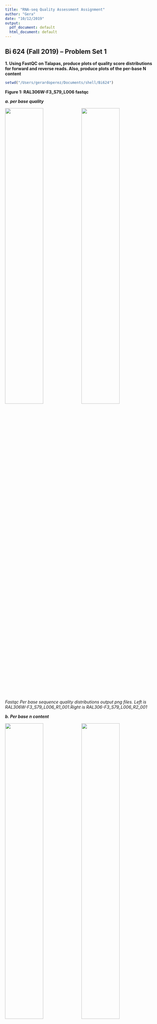 ```yaml
---
title: "RNA-seq Quality Assessment Assignment"
author: "Gera"
date: "10/12/2019"
output:
  pdf_document: default
  html_document: default
---
```



## Bi 624 (Fall 2019) – Problem Set 1

**1. Using FastQC on Talapas, produce plots of quality score distributions for forward and reverse reads. Also, produce plots of the per-base N content**

```r
setwd("/Users/gerardoperez/Documents/shell/Bi624")
```

**Figure 1: RAL306W-F3_S79_L006 fastqc**

***a. per base quality***

![](/Users/gerardoperez/Documents/shell/Bi624/RAL306W-F3_S79_L006_R1_001_per_base_quality.png){width=50%}![](/Users/gerardoperez/Documents/shell/Bi624/RAL306-F3_S79_L006_R2_001_per_base_quality.png){width=50%}
*Fastqc Per base sequence quality distributions output png files. Left is RAL306W-F3_S79_L006_R1_001.Right is RAL306-F3_S79_L006_R2_001*

***b. Per base n content***

![](/Users/gerardoperez/Documents/shell/Bi624/RAL306W-F3_S79_L006_R1_001_per_base_n_content.png){width=50%}![](/Users/gerardoperez/Documents/shell/Bi624/RAL306-F3_S79_L006_R2_001_per_base_n_content.png){width=50%}
*Fastqc Per base n content output png files. Left is RAL306W-F3_S79_L006_R1_001. Right is RAL306-F3_S79_L006_R2_001*

**and comment on whether or not they are consistent with the quality score plots.**

The N cotent across the bases was consistent in which there was no N bases. The base quality scores were good, specifically 1 to 75-79 in RAL306W-F3_S79_L006 reads.



**Figure 2: RAL306W_plus_M3_S78_L006 fastqc**

***a. per base quality***

![](/Users/gerardoperez/Documents/shell/Bi624/RAL306W_plus_M3_S78_L006_R1_001_per_base_quality.png){width=50%}![](/Users/gerardoperez/Documents/shell/Bi624/RAL306W_plus_M3_S78_L006_R2_001_per_base_quality.png){width=50%}
*Fastqc Per base sequence quality distributions output png files. Left is RAL306W_plus_M3_S78_L006_R1_001. Right is RAL306W_plus_M3_S78_L006_R2_001*


***b. Per base n content***

![](/Users/gerardoperez/Documents/shell/Bi624/RAL306W_plus_M3_S78_L006_R1_001_per_base_n_content.png){width=50%}![](/Users/gerardoperez/Documents/shell/Bi624/RAL306W_plus_M3_S78_L006_R2_001_per_base_n_content.png){width=50%}
*Fastqc Per base n content output png files. Left is RAL306W_plus_M3_S78_L006_R1_001. Right is RAL306W_plus_M3_S78_L006_R2_001*


**and comment on whether or not they are consistent with the quality score plots.**

The N cotent across the bases was consistent in which there was no N bases. The mean curves look the same. RAL306W_plus_M3_S78_L006_R1_001 base quality scores were good from 1 to 75-79 but R2 was not as good. There was no N cotent across the bases in both reads.



**Run your quality score plotting script from your Demultiplexing assignment from Bi 622**



**Figure 3: RAL306W-F3_S79_L006 python script**

![](/Users/gerardoperez/Documents/shell/Bi624/RAL306W-F3_S79_L006_R1_001_hist.png){width=50%}![](/Users/gerardoperez/Documents/shell/Bi624/RAL306W-F3_S79_L006_R2_001_hist.png){width=50%}
*Python script for quality score along each of the basepair distributions. Left is RAL306W-F3_S79_L006_R1_001. Right is RAL306-F3_S79_L006_R2_001*

**Figure 4: RAL306W_plus_M3_S78_L006 python script**

![](/Users/gerardoperez/Documents/shell/Bi624/RAL306W_plus_M3_S78_L006_R1_001_hist.png){width=50%}![](/Users/gerardoperez/Documents/shell/Bi624/RAL306W_plus_M3_S78_L006_R2_001_hist.png){width=50%}
*Python script for quality score along each of the basepair distributions. Left is RAL306W_plus_M3_S78_L006_R1_001. Right is RAL306W_plus_M3_S78_L006_R2_001*



**Describe how the FastQC quality score distribution plots compare to your own**

The mean score curve in the plots betwwen fastqc and Demultiplixing code looks about the same. The run time was different fastqc was 3-5 fold faster then the demultiplexing code. This can be due to fastqc using bins of base pairs instead of individual base pairs. Also, multithreading can make fastqc more efficient. In addition, fastqc uses the language Java which is fatser than python. Java is a compiled language where it runs faster compared to python as interpreted language.

Table 1
```r
fast_qc_time <- matrix(c("0:14.15","0:13.13","4:21.43", "4:37.23"),ncol=1)
demultiplex_time <- matrix(c("0:48.04", "0:50.98", "21:09.52", "20:44.86"),ncol=1)
time_table<-cbind(fast_qc_time,demultiplex_time)
colnames(time_table) <- c("fast_qc (h:mm:ss)","demultiplexing_code (h:mm:ss)")
rownames(time_table) <- c("RAL306W-F3_S79_L006_R1_001","RAL306W-F3_S79_L006_R2_001"
                          , "RAL306W_plus_M3_S78_L006_R1_001",
                          "RAL306W_plus_M3_S78_L006_R2_001")

(time_table)

 
```
*Table shows the differeces in times running fastqc and python script for the from the R1 and R2 of the 2 demultiplexed file pairs.* 


**Comment on the overall data quality of your two libraries.**

The overall quality data of RAL306W-F3_S79_L006 reads were good. The mean scores curve for 1 to 75-79 where in the green then started to dip into the abnormal. Fastqc summary states that they are good. For RAL306W_plus_M3_S78_L006 R1, the mean score curve was good, good reads overall but started slightly deeping 1 to 75-79. Where for  RAL306W_plus_M3_S78_L006 R2 it was not as good as R1 but the mean score curve did stay in the green started to fall 30-34.

## Part 2 – Adaptor trimming comparison

**Look into the adaptor trimming options for cutadapt and Trimmomatic (all on Talapas), and briefly describe the differences.**

Trimmomatic can read single and paired ends. Removes adapters, leading or trailing low quality bases and N bases. Can cut adapter and other illumina-specific sequences, can cut bases off the start or the end of the read by a threshold quality. Has a sliding window trimming. Can drop read by a specific length. Has the convenience that it decides what adapter to use but can cut out overrepresented areas which can cut more than your adapter

Cutadapt can read single and paired ends. Removes adapter primers, sequences, poly-A tails and other unwanted sequences. Can modify and filter reads in various ways. IUPAC wildcard characters are allowed in adapter sequences. In cutadapt, you have to specify the adapters. It throws out reads that are less than the adapters size.  

For the this assignment I used cutadapt because it was easier to get it running compared to trimmomatic.


**What proportion of reads (both forward and reverse) was trimmed? **



According cutadapt for RAL306W-F3_S79_L006 R1 and R2 pairs 767,924 of 1,153,925, resulting in 66.5% of the reads were trimmed.



According cutadapt for RAL306W_plus_M3_S78_L006 R1 and R2 pairs 29,169,013 of 30,943,940 resulting in 94% of the reads were trimmed.







**Sanity check: Use your Unix skills to search for the adapter sequences in your datasets and confirm the expected sequence orientations. You may want to refer to Graded Assignment 4 from Bi623. Report the commands you used**

**the reasoning behind them, and how you confirmed the adapter sequences.**

The reason behind this was to confirm by greping and word count line of the Illumina adapter sequences, from the R1 and R2 of the 2 demultiplexed file pairs, are in the correct orientation pre-trimmed and absent post trimmed. The  Illumina's TruSeq LT and TruSeq HT-based kits Read 1 and Read 2 adapter sequences were used. The confirmation came from having a large value in the grep word count line using Read 1 adapter on RAL306W-F3_S79_L006_R1_001 and doing the same for Read 2 adapter on RAL306W-F3_S79_L006_R2_001. Which did result into outputing large values. For coriousity, the same commands were used using Read 1 adapter on RAL306W-F3_S79_L006_R2_001 and Read 2 adapter on RAL306W-F3_S79_L006_R1_001 to confirm there was 0 which was the result. This same approach was used for RAL306W_plus_M3_S78_L006 R1 and R2 files. Furthermore, using postrimmed files, these same commands were run and resulted in 0 which is what we expected.

https://support.illumina.com/bulletins/2016/12/what-sequences-do-i-use-for-adapter-trimming.html 


**Plot the trimmed read length distributions for both forward and reverse reads (on the same plot). You can produce 2 different plots for your 2 different RNA-seq samples**




```r
setwd("/Users/gerardoperez/Documents/shell/Bi624")
M3_R1_txt <- read.table("RAL306W_plus_M3_S78_L006_R1_001_cutadapt_read_len.txt")
M3_R2_txt <- read.table("RAL306W_plus_M3_S78_L006_R2_001_cutadapt_read_len.txt")
F3_R1_txt <- read.table("RAL306W-F3_S79_L006_R1_001_cutadapt_read_len.txt")
F3_R2_txt <- read.table("RAL306W-F3_S79_L006_R2_001_cutadapt_read_len.txt")

par(mfrow=c(1,2))
plot(M3_R1_txt[,2],M3_R1_txt[,1], log="y", col="blue", xlab="read length", 
     ylab="repeated read length", main="Figure 5 a: Trimmed read length distributions for \nRAL306W_plus_M3_S78_L006 ")
points(M3_R2_txt[,2],M3_R2_txt[,1], col="red")
legend("topleft", legend=c("R1", "R2"),
       col=c("blue", "red"), lty=1:2, cex=0.8,
       box.lty=0)

plot(F3_R1_txt[,2],F3_R1_txt[,1], log="y", col="blue", xlab="read length", 
     ylab="repeated read lengtht", main="b: Trimmed read length distributions \nfor RAL306W-F3_S79_L006 ")
points(F3_R2_txt[,2],F3_R2_txt[,1], col="red")
legend("topleft", legend=c("R1", "R2"),
       col=c("blue", "red"), lty=1:2, cex=0.8,
       box.lty=0)

```

*Trimmed read length distributions for R1 and R2 of the 2 demultiplexed file pairs. Figure 5 a shows at the beginning read length R1 having less repeated read lengths compared to R2 but then overlapping until last few points. Figure 5 b shows at the beginning reads scattered but some overlap and more overlap as the reads length increases until the last few points.*

**Comment on whether you expect R1s and R2s to be adapter-trimmed at different rates**

We should definitely see expect R1s and R2s to be adapter-trimmed at different rates.


## Part 3 – rRNA reads and strand-specificity

**Find publicly available Drosophila melanogaster rRNA sequences and generate an alignment database (e.g. STAR) from them.**

Downloaded the Drosophila_melanogaster.BDGP6.22.ncrna.fa.gz file from ensembl.org. and did a gunzip.




**Align the reads to your fly rRNA database (e.g. STAR) and report the proportion of reads that likely came from rRNAs.**



**and report the proportion of reads that likely came from rRNAs**

From the alignnment result and looking into the aligned_RAL306W-F3_S79_L006_rRNA Log.final.out file, rRNA uniquely mapped reads were	1.13%. As for, the aligned_RAL306W_plus_M3_S78_L006_rRNA Log.final.out file, rRNA uniquely mapped reads were	0%. 

These numbers state that 2 trimmed demultiplexed file pair reads of rRNA proportions were small to nothing. This is hard to beleive. There is most likely an incorrect error in running STAR that needs to be explored and corrected. Due to time, I went forward with these alignments to explore further questions.


**Demonstrate convincingly whether or not the data are from “strand-specific” RNA-Seq libraries. There are a few possible strategies to address this problem, but you need only implement one**

From the alignment output result sam file,  we can use the bit wise flag 64, which is "First in pair" and 16, which is "Read reverse strand" to determine the stran-specific. From running this, if we see an even distrubution in forward and reverse, this would mean no strandness. If we see a lopsided distrubution then it would mean strandness. 

Python script to counts up the number of reads that are properly forward and reverse from a sam file


Running the python script using bash, the output for running the aligned_RAL306W-F3_S79_L006_rRNA sam file was 
forward: 0, reverse: 758684, unmapped: 19747. As for running aligned_RAL306W_plus_M3_S78_L006_rRNA sam file was forward: 0, reverse: 29169000, unmapped: 52. From these results, the data are from a strand specific RNA-Seq libraries. 



